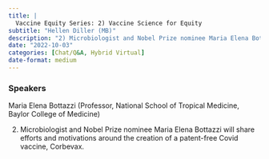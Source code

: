 ```yaml
---
title: |
  Vaccine Equity Series: 2) Vaccine Science for Equity
subtitle: "Hellen Diller (MB)"
description: "2) Microbiologist and Nobel Prize nominee Maria Elena Bottazzi will share efforts and motivations around the creation of a patent-free Covid vaccine, Corbevax."
date: "2022-10-03"
categories: [Chat/Q&A, Hybrid Virtual]
date-format: medium 
---
```


### Speakers  
Maria Elena Bottazzi (Professor, National School of Tropical Medicine, Baylor College of Medicine)

2) Microbiologist and Nobel Prize nominee Maria Elena Bottazzi will share efforts and motivations around the creation of a patent-free Covid vaccine, Corbevax.

